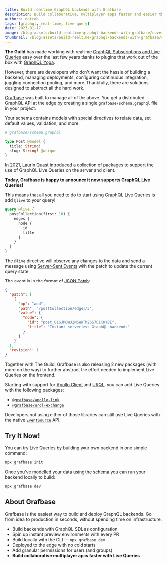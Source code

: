```yaml
---
title: Build realtime GraphQL backends with Grafbase
description: Build collaborative, multiplayer apps faster and easier than ever with GraphQL Live Queries using Grafbase.
authors: notrab
tags: [graphql, real-time, live-query]
date: 2023-01-17
image: /blog-assets/build-realtime-graphql-backends-with-grafbase/cover.png
thumbnail: /blog-assets/build-realtime-graphql-backends-with-grafbase/cover.png
---
```


**The Guild** has made working with realtime [GraphQL Subscriptions and Live Queries](/blog/subscriptions-and-live-queries-real-time-with-graphql) easy over the last few years thanks to plugins that work out of the box with [GraphQL Yoga](https://the-guild.dev/graphql/yoga-server).

However, there are developers who don't want the hassle of building a backend, managing deployments, configuring continuous integration, juggling connection pooling, and more. Thankfully, there are solutions designed to abstract all the hard work.

[Grafbase](https://grafbase.com) was built to manage all of the above. You get a distributed GraphQL API at the edge by creating a single `grafbase/schema.graphql` file in your project.

Your schema contains models with special directives to relate data, set default values, validation, and more.

```graphql
# grafbase/schema.graphql

type Post @model {
  title: String!
  slug: String! @unique
}
```

In 2021, [Laurin Quast](https://twitter.com/n1rual) introduced a collection of packages to support the use of GraphQL Live Queries on the server and client.

**Today, Grafbase is happy to announce it now supports GraphQL Live Queries!**

This means that all you need to do to start using GraphQL Live Queries is add `@live` to your query!

```graphql
query @live {
  postCollection(first: 10) {
    edges {
      node {
        id
        title
      }
    }
  }
}
```

The `@live` directive will observe any changes to the data and send a message using [Server-Sent Events](https://grafbase.com/docs/realtime/live-queries#server-sent-events) with the patch to update the current query state.

The event is in the format of [JSON Patch](https://grafbase.com/docs/realtime/live-queries#json-patch):

```json
{
  "patch": [
    {
      "op": "add",
      "path": "/postCollection/edges/3",
      "value": {
        "node": {
          "id": "post_01GJMDWJ2M6WWTM26S7C1KKYBE",
          "title": "Instant serverless GraphQL backends"
        }
      }
    }
  ],
  "revision": 1
}
```

Together with The Guild, Grafbase is also releasing 2 new packages (with more on the way) to further abstract the effort needed to implement Live Queries on the frontend.

Starting with support for [Apollo Client](https://www.apollographql.com/docs/react/) and [URQL](https://formidable.com/open-source/urql/), you can add Live Queries with the following packages:

- [`@grafbase/apollo-link`](https://www.npmjs.com/package/@grafbase/apollo-link)
- [`@grafbase/urql-exchange`](https://www.npmjs.com/package/@grafbase/urql-exchange)

Developers not using either of those libraries can still use Live Queries with the native [`EventSource`](https://grafbase.com/docs/realtime/live-queries#eventsource) API.

## Try It Now!

You can try Live Queries by building your own backend in one simple command:

```bash
npx grafbase init
```

Once you've modelled your data using the [schema](https://grafbase.com/docs/schema/overview) you can run your backend locally to build:

```bash
npx grafbase dev
```

## About Grafbase

Grafbase is the easiest way to build and deploy GraphQL backends. Go from idea to production in seconds, without spending time on infrastructure.

- Build backends with GraphQL SDL as configuration
- Spin up instant preview environments with every PR
- Build locally with the CLI &mdash; `npx grafbase dev`
- Deployed to the edge with no cold starts
- Add granular permissions for users (and groups)
- **Build collaborative multiplayer apps faster with Live Queries**
